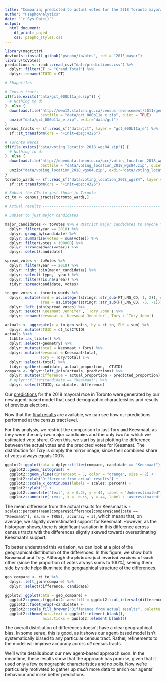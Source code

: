 ```yaml
---
title: "Comparing predicted to actual votes for the 2018 Toronto mayoral election"
author: "PsephoAnalytics"
date: "`r Sys.Date()`"
output:
  html_document:
    df_print: paged
    css: psepho_styles.css
---
```


```r
library(magrittr)
devtools::install_github("psepho/toVotes", ref = "2018_mayor")
library(toVotes)
predictions <- readr::read_csv("data/predictions.csv") %>%
  dplyr::filter(CT != "Grand Total") %>%
  dplyr::rename(CTUID = CT)

# Shapefiles --------------------------------------------------------------

# Census tracts
if(file.exists("data/gct_000b11a_e.zip")) {
  # Nothing to do
}  else {
  download.file("http://www12.statcan.gc.ca/census-recensement/2011/geo/bound-limit/files-fichiers/gct_000b11a_e.zip",
                destfile = "data/gct_000b11a_e.zip", quiet = TRUE)
  unzip("data/gct_000b11a_e.zip", exdir="data/gct")
}
census_tracts <- sf::read_sf("data/gct", layer = "gct_000b11a_e") %>%
  sf::st_transform(crs = "+init=epsg:4326")

# Toronto wards
if(file.exists("data/voting_location_2018_wgs84.zip")) {
  # Nothing to do
}  else {
  download.file("http://opendata.toronto.ca/gcc/voting_location_2018_wgs84.zip",
                destfile = "data/voting_location_2018_wgs84.zip", quiet = TRUE)
  unzip("data/voting_location_2018_wgs84.zip", exdir="data/voting_location_2018_wgs84")
}
toronto_wards <- sf::read_sf("data/voting_location_2018_wgs84", layer = "VOTING_LOCATION_2018_WGS84") %>%
  sf::st_transform(crs = "+init=epsg:4326")

# Subset the CTs to just those in Toronto
ct_to <- census_tracts[toronto_wards,]

# Actual results -----------------------------------------------------

# Subset to just major candidates

major_candidates <- toVotes %>% # Restrict major candidates to anyone that recieved more than 100,000 votes
  dplyr::filter(year == 2018) %>%
  dplyr::group_by(candidate) %>%
  dplyr::summarise(votes = sum(votes)) %>%
  dplyr::filter(votes > 100000) %>%
  dplyr::arrange(desc(votes)) %>%
  dplyr::select(candidate)

spread_votes <- toVotes %>%
  dplyr::filter(year == 2018) %>%
  dplyr::right_join(major_candidates) %>%
  dplyr::select(-type, -year) %>%
  dplyr::filter(!is.na(area)) %>%
  tidyr::spread(candidate, votes)

to_geo_votes <- toronto_wards %>%
  dplyr::mutate(ward = as.integer(stringr::str_sub(PT_LNG_CD, 1, 2)), # Extract Ward ID
                area = as.integer(stringr::str_sub(PT_LNG_CD, -3, -1))) %>% # Extract Area ID
  dplyr::left_join(spread_votes) %>%
  dplyr::select(`Keesmaat Jennifer`, `Tory John`) %>%
  dplyr::rename(Keesmaat = `Keesmaat Jennifer`, Tory = `Tory John`)

actuals <- aggregate(x = to_geo_votes, by = ct_to, FUN = sum) %>%
  dplyr::mutate(CTUID = ct_to$CTUID)
actuals %<>%
  tibble::as_tibble() %>%
  dplyr::select(-geometry) %>%
  dplyr::mutate(total = Keesmaat + Tory) %>%
  dplyr::mutate(Keesmaat = Keesmaat/total,
                Tory = Tory/total) %>%
  dplyr::select(-total) %>%
  tidyr::gather(candidate, actual_proportion, -CTUID)
compare <- dplyr::left_join(actuals, predictions) %>%
  dplyr::mutate(difference = actual_proportion - predicted_proportion) %>%
  # dplyr::filter(candidate == "Keesmaat") %>%
  dplyr::select(CTUID, candidate, difference)
```


Our [predictions](http://www.psephoanalytics.ca/2018/10/a-new-approach-to-predicting-elections.html) for the 2018 mayoral race in Toronto were generated by our new agent-based model that used demographic characteristics and results of previous elections.

Now that the [final results](https://www.toronto.ca/city-government/elections/general-information/election-results/) are available, we can see how our predictions performed at the census tract level.

For this analysis, we restrict the comparison to just Tory and Keesmaat, as they were the only two major candidates and the only two for which we estimated vote share. Given this, we start by just plotting the difference between the actual votes and the predicted votes for Keesmaat. The distribution for Tory is simply the mirror image, since their combined share of votes always equals 100%.

```r
ggplot2::ggplot(data = dplyr::filter(compare, candidate == "Keesmaat"), ggplot2::aes(difference)) +
  ggplot2::geom_histogram() +
  ggplot2::geom_vline(xintercept = 0, color = "orange", size = 2) +
  ggplot2::xlab("Difference from actual results") +
  ggplot2::scale_x_continuous(labels = scales::percent) +
  ggplot2::ylab("") +
  ggplot2::annotate("text", x = 0.25, y = 44, label = "Underestimated") +
  ggplot2::annotate("text", x = -0.35, y = 44, label = "Overestimated")
```

The mean difference from the actual results for Keesmaat is `r scales::percent(mean(compare$difference[compare$candidate == "Keesmaat"], na.rm = TRUE), accuracy = 3)`, which means that, on average, we slightly overestimated support for Keesmaat. However, as the histogram shows, there is significant variation in this difference across census tracts with the differences slightly skewed towards overestimating Keesmaat's support.

To better understand this variation, we can look at a plot of the geographical distribution of the differences. In this figure, we show both Keesmaat and Tory. Although the plots are just inverted versions of each other (since the proportion of votes always sums to 100%), seeing them side by side helps illuminate the geographical structure of the differences.

```r
geo_compare <- ct_to %>%
  dplyr::left_join(compare) %>%
  dplyr::select(difference, candidate)

ggplot2::ggplot(data = geo_compare) +
  ggplot2::geom_sf(ggplot2::aes(fill = ggplot2::cut_interval(difference, 5))) +
  ggplot2::facet_wrap(~candidate) +
  ggplot2::scale_fill_brewer("Difference from actual results", palette = "YlOrBr", labels=c("Overestimated", "", "", "", "Underestimated")) +
  ggplot2::theme(axis.text = ggplot2::element_blank(),
                 axis.ticks = ggplot2::element_blank())
```

The overall distribution of differences doesn't have a clear geographical bias. In some sense, this is good, as it shows our agent-based model isn't systematically biased to any particular census tract. Rather, refinements to the model will improve accuracy across _all_ census tracts.

We'll write details about our new agent-based approach soon. In the meantime, these results show that the approach has promise, given that it used only a few demographic characteristics and no polls. Now we're particularly motivated to gather up _much_ more data to enrich our agents' behaviour and make better predictions. 

